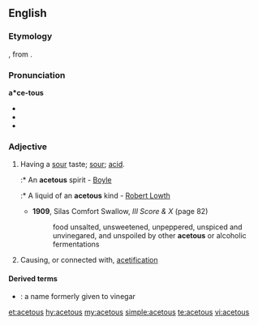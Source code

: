 ==English==

===Etymology===
{{etyl|la|en}} {{m|la|acetum||vinegar}}, from {{m|la|acere||to be sour}}.

===Pronunciation===
'''a*ce-tous'''
* {{IPA|/ˈæ.sɪ.təs/|/əˈsiː.təs/|lang=en}}
* {{audio|en-us-acetous-1.ogg|Audio (US), variation 1|lang=en}}
* {{audio|en-us-acetous-2.ogg|Audio (US), variation 2|lang=en}}

===Adjective===
{{en-adj}}

# Having a [[sour]] taste; [[sour]]; [[acid]].
#:* An '''acetous''' spirit - [[Boyle]]
#:* A liquid of an '''acetous''' kind - [[w:Robert Lowth|Robert Lowth]]
#* '''1909''', Silas Comfort Swallow, ''III Score & X'' (page 82)
#*: food unsalted, unsweetened, unpeppered, unspiced and unvinegared, and unspoiled by other '''acetous''' or alcoholic fermentations
# Causing, or connected with, [[acetification]]
#: {{ux|en|'''acetous''' fermentation}}

====Derived terms====
* {{l|en|acetous acid}}: a name formerly given to vinegar

[[et:acetous]]
[[hy:acetous]]
[[my:acetous]]
[[simple:acetous]]
[[te:acetous]]
[[vi:acetous]]